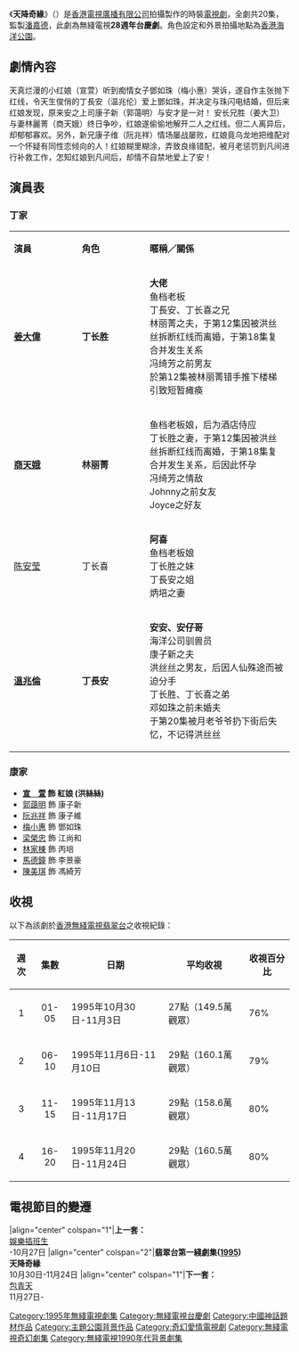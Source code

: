 {{Otheruses|subject=1995年首播的香港無線電視劇集|other=溫兆倫發行同名專輯|天降奇緣 (專輯)}}
{{NOT|天賜良緣}}
{{無綫劇集
| 中文劇名=天降奇緣
| 英文劇名={{lang|en|A Good Match from Heaven}}
| 圖像=<!-- 檔案不存在 [[File:A_Good_Match_from_Heaven.jpg|280px]] -->
| 製作年份=1995年
| 翡翠台首播日期=1995年10月30日-11月24日
| 翡翠台首播時間=逢星期一至五 19:05-20:00 (連廣告)
| 監製=[[潘嘉德|潘嘉德]]
| 編導=[[黃偉聲|黃偉聲]]、[[黃偉森|黃偉森]]、[[陳維冠|陳維冠]]、[[唐鳳珍|唐鳳珍]]、<br/>[[蘇萬聰|蘇萬聰]]
| 製作統籌=[[葉明|葉　明]]
| 助理編導=[[朱禮和|朱禮和]]、[[梁民|梁　民]]、[[李漢佳|李漢佳]]、[[陳安文|陳安文]]、<br/>[[何南銓|何南銓]]
| 編審=[[歐冠英|歐冠英]]
| 編劇=[[歐冠英|歐冠英]]、[[曾保華|曾保華]]、[[關靜雯|關靜雯]]、[[鄒錦安|鄒錦安]]
| 集數=20
| 劇種=時裝
| 製作公司=[[香港|香港]][[電視廣播有限公司|電視廣播有限公司]]
| 主演={{nowrap|[[宣萱|宣　萱]]、[[溫兆倫|溫兆倫]]、[[郭藹明|郭藹明]]、[[姜大偉|姜大偉]]、<br/>[[阮兆祥|阮兆祥]]、[[梅小惠|梅小惠]]、[[商天娥|商天娥]]、[[梁榮忠|梁榮忠]]}}
| 主題曲=天降奇緣
| 作曲=[[蔣三省|蔣三省]]
| 填詞=[[潘偉源|潘偉源]]
| 主唱=[[溫兆倫|溫兆倫]]
| 插曲=1：尋尋覓覓<br/>2：此生只愛你
| 作曲3=[[徐嘉良|徐嘉良]]
| 填詞3=[[潘偉源|潘偉源]]
| 主唱3=[[溫兆倫|溫兆倫]]
}}
《'''天降奇緣'''》（{{lang-en|'''A Good Match from Heaven'''}}）是[[香港|香港]][[電視廣播有限公司|電視廣播有限公司]]拍攝製作的時裝[[電視劇|電視劇]]，全劇共20集，監製[[潘嘉德|潘嘉德]]，此劇為無綫電視'''28週年台慶劇'''。角色設定和外景拍攝地點為[[香港海洋公園|香港海洋公園]]。

==劇情內容==
天真烂漫的小红娘（宣萱）听到痴情女子鄧如珠（梅小惠）哭诉，遂自作主张抛下红线，令天生俊俏的丁長安（温兆伦）爱上鄧如珠，并决定与珠闪电结婚，但后来红娘发现，原来安之上司康子新（郭蔼明）与安才是一对！ 安长兄胜（姜大卫）与妻林麗菁（商天娥）终日争吵，红娘遂偷偷地解开二人之红线。但二人离异后，却郁郁寡欢。另外，新兄康子维（阮兆祥）情场屡战屡败，红娘竟乌龙地把维配对一个怀疑有同性恋倾向的人！红娘糊里糊涂，弄致良缘错配，被月老惩罚到凡间进行补救工作，怎知红娘到凡间后，却情不自禁地爱上了安！
==演員表==
===丁家===
{|class="wikitable" width="56%"
|- style="background:cornflowerblue; color:white" align=center
|style="width:8%"|'''演員'''||style="width:8%"|'''角色'''||style="width:17%"|'''暱稱／關係'''
|-
|'''[[姜大偉|姜大偉]]'''||'''丁长胜'''||'''大佬'''<br>鱼档老板<br>丁長安、丁长喜之兄<br>林丽菁之夫，于第12集因被洪丝丝拆断红线而离婚，于第18集复合并发生关系<br>冯绮芳之前男友<br>於第12集被林丽菁错手推下楼梯引致短暂瘫痪
|-
|'''[[商天娥|商天娥]]'''||'''林丽菁'''||鱼档老板娘，后为酒店侍应<br>丁长胜之妻，于第12集因被洪丝丝拆断红线而离婚，于第18集复合并发生关系，后因此怀孕<br>冯绮芳之情敌<br>Johnny之前女友<br>Joyce之好友
|-
|[[陈安莹|陈安莹]]||丁长喜||'''阿喜'''<br>鱼档老板娘<br>丁长胜之妹<br>丁長安之姐<br>炳培之妻
|-
|'''[[溫兆倫|溫兆倫]]'''||'''丁長安'''||'''安安、安仔哥'''<br>海洋公司驯兽员<br>康子新之夫<br>洪丝丝之男友，后因人仙殊途而被迫分手<br>丁长胜、丁长喜之弟<br>邓如珠之前未婚夫<br>于第20集被月老爷爷扔下街后失忆，不记得洪丝丝
|}

===康家===
*'''[[宣萱|宣　萱]] 飾 紅娘 (洪絲絲)'''
*[[郭藹明|郭藹明]] 飾 康子新
*[[阮兆祥|阮兆祥]] 飾 康子維
*[[梅小惠|梅小惠]] 飾 鄧如珠
*[[梁榮忠|梁榮忠]] 飾 江尚和
*[[林家棟|林家棟]] 飾 丙培
*[[馬德鐘|馬德鐘]] 飾 李景豪
*[[陳美琪|陳美琪]] 飾 馮綺芳

==收視==

以下為該劇於[[香港|香港]][[無綫電視|無綫電視]][[翡翠台|翡翠台]]之收視紀錄：

{|class=wikitable
!週次!!集數!!日期!!平均收視!!收視百分比
|-
|align=center|1||align=center|01-05||1995年10月30日-11月3日||27點（149.5萬觀眾）||76%
|-
|align=center|2||align=center|06-10||1995年11月6日-11月10日||29點（160.1萬觀眾）||79%
|-
|align=center|3||align=center|11-15||1995年11月13日-11月17日||29點（158.6萬觀眾）||80%
|-
|align=center|4||align=center|16-20||1995年11月20日-11月24日||29點（160.5萬觀眾）||80%
|}

==電視節目的變遷==
{{start box}}
|align="center" colspan="1"|'''上一套：'''<br/>[[娛樂插班生|娛樂插班生]]<br/>-10月27日
|align="center" colspan="2"|'''翡翠台第一綫劇集([[翡翠台電視劇集列表_(1995年)#第一線劇集|1995]])'''<br/>'''天降奇緣'''<br/>10月30日-11月24日
|align="center" colspan="1"|'''下一套：'''<br/>[[包青天_(無綫電視劇集)|包青天]]<br/>11月27日-
{{end box}}

{{電視節目的變遷
|電視台={{HKG-NOC}}[[無綫電視|無綫電視]][[翡翠台|翡翠台]]
|播放檔次=星期一至五 19:05-20:00 時段
|節目名稱=天降奇緣<br/>(1995.10.30 - 1995.11.24)
|上一節目=[[娛樂插班生|娛樂插班生]]<br/>(1995.10.02 - 1995.10.27)
|下一節目=[[包青天_(無綫電視劇集)|包青天]]<br/>(1995.11.27 - 1996.02.16)
}}

[[Category:1995年無綫電視劇集|Category:1995年無綫電視劇集]]
[[Category:無綫電視台慶劇|Category:無綫電視台慶劇]]
[[Category:中國神話題材作品|Category:中國神話題材作品]]
[[Category:主題公園背景作品|Category:主題公園背景作品]]
[[Category:奇幻愛情電視劇|Category:奇幻愛情電視劇]]
[[Category:無綫電視奇幻劇集|Category:無綫電視奇幻劇集]]
[[Category:無綫電視1990年代背景劇集|Category:無綫電視1990年代背景劇集]]